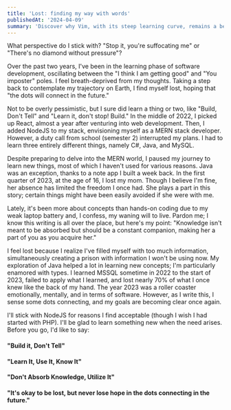 ```yaml
---
title: 'Lost: finding my way with words'
publishedAt: '2024-04-09'
summary: 'Discover why Vim, with its steep learning curve, remains a beloved tool among developers for editing code efficiently and effectively.'
---
```


What perspective do I stick with? "Stop it, you're suffocating me" or "There's no diamond without pressure"?

Over the past two years, I've been in the learning phase of software development, oscillating between the "I think I am getting good" and "You imposter" poles. I feel breath-deprived from my thoughts. Taking a step back to contemplate my trajectory on Earth, I find myself lost, hoping that "the dots will connect in the future."

Not to be overly pessimistic, but I sure did learn a thing or two, like "Build, Don't Tell" and "Learn it, don't stop! Build." In the middle of 2022, I picked up React, almost a year after venturing into web development. Then, I added NodeJS to my stack, envisioning myself as a MERN stack developer. However, a duty call from school (semester 2) interrupted my plans. I had to learn three entirely different things, namely C#, Java, and MySQL.

Despite preparing to delve into the MERN world, I paused my journey to learn new things, most of which I haven't used for various reasons. Java was an exception, thanks to a note app I built a week back. In the first quarter of 2023, at the age of 16, I lost my mom. Though I believe I'm fine, her absence has limited the freedom I once had. She plays a part in this story; certain things might have been easily avoided if she were with me.

Lately, it's been more about concepts than hands-on coding due to my weak laptop battery and, I confess, my waning will to live. Pardon me; I know this writing is all over the place, but here's my point: "Knowledge isn't meant to be absorbed but should be a constant companion, making her a part of you as you acquire her."

I feel lost because I realize I've filled myself with too much information, simultaneously creating a prison with information I won't be using now. My exploration of Java helped a lot in learning new concepts; I'm particularly enamored with types. I learned MSSQL sometime in 2022 to the start of 2023, failed to apply what I learned, and lost nearly 70% of what I once knew like the back of my hand. The year 2023 was a roller coaster emotionally, mentally, and in terms of software. However, as I write this, I sense some dots connecting, and my goals are becoming clear once again.

I'll stick with NodeJS for reasons I find acceptable (though I wish I had started with PHP). I'll be glad to learn something new when the need arises. Before you go, I'd like to say:

#### "Build it, Don't Tell"

#### "Learn It, Use It, Know It"

#### "Don't Absorb Knowledge, Utilize It"

#### "It's okay to be lost, but never lose hope in the dots connecting in the future."
